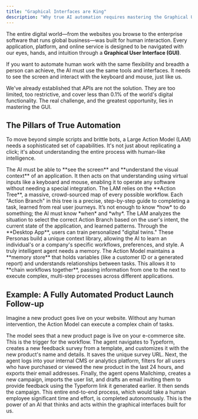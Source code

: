 ```yaml
---
title: "Graphical Interfaces are King"
description: "Why true AI automation requires mastering the Graphical User Interface (GUI), the native environment for human digital work."
---
```


The entire digital world—from the websites you browse to the enterprise software that runs global business—was built for human interaction. Every application, platform, and online service is designed to be navigated with our eyes, hands, and intuition through a **Graphical User Interface (GUI)**.

<Info>
If you want to automate human work with the same flexibility and breadth a person can achieve, the AI must use the same tools and interfaces. It needs to see the screen and interact with the keyboard and mouse, just like us.
</Info>

We've already established that APIs are not the solution. They are too limited, too restrictive, and cover less than 0.1% of the world's digital functionality. The real challenge, and the greatest opportunity, lies in mastering the GUI.

## The Pillars of True Automation

To move beyond simple scripts and brittle bots, a Large Action Model (LAM) needs a sophisticated set of capabilities. It's not just about replicating a click; it's about understanding the entire process with human-like intelligence.

<CardGroup cols={2}>
  <Card title="Human-like Perception & Action" icon="eye">
    The AI must be able to **see the screen** and **understand the visual context** of an application. It then acts on that understanding using virtual inputs like a keyboard and mouse, enabling it to operate any software without needing a special integration.
  </Card>
  <Card title="The Action Tree" icon="sitemap">
    The LAM relies on the **Action Tree**, a massive, crowd-sourced map of every possible workflow. Each "Action Branch" in this tree is a precise, step-by-step guide to completing a task, learned from real user journeys.
  </Card>
  <Card title="Deep Contextual Understanding" icon="brain">
    It’s not enough to know *how* to do something; the AI must know *when* and *why*. The LAM analyzes the situation to select the correct Action Branch based on the user's intent, the current state of the application, and learned patterns.
  </Card>
  <Card title="Personal & Business Personas" icon="people-arrows">
    Through the **Desktop App**, users can train personalized "digital twins." These Personas build a unique context library, allowing the AI to learn an individual's or a company's specific workflows, preferences, and style.
  </Card>
</CardGroup>

<Card title="Persistent Memory & Chained Workflows" icon="link">
  A truly intelligent agent needs a memory. The Action Model maintains a **memory store** that holds variables (like a customer ID or a generated report) and understands relationships between tasks. This allows it to **chain workflows together**, passing information from one to the next to execute complex, multi-step processes across different applications.
</Card>

## Example: A Fully Automated Product Launch Follow-up

Imagine a new product goes live on your website. Without any human intervention, the Action Model can execute a complex chain of tasks.

<Steps>
<Step title="Detects the Event">
The model sees that a new product page is live on your e-commerce site. This is the trigger for the workflow.
</Step>

<Step title="Creates a Feedback Form">
The agent navigates to Typeform, creates a new feedback survey from a template, and customizes it with the new product's name and details. It saves the unique survey URL.
</Step>

<Step title="Identifies Target Users">
Next, the agent logs into your internal CMS or analytics platform, filters for all users who have purchased or viewed the new product in the last 24 hours, and exports their email addresses.
</Step>

<Step title="Launches an Email Campaign">
Finally, the agent opens Mailchimp, creates a new campaign, imports the user list, and drafts an email inviting them to provide feedback using the Typeform link it generated earlier. It then sends the campaign.
</Step>
</Steps>

<Check>
This entire end-to-end process, which would take a human employee significant time and effort, is completed autonomously. This is the power of an AI that thinks and acts within the graphical interfaces built for us.
</Check>